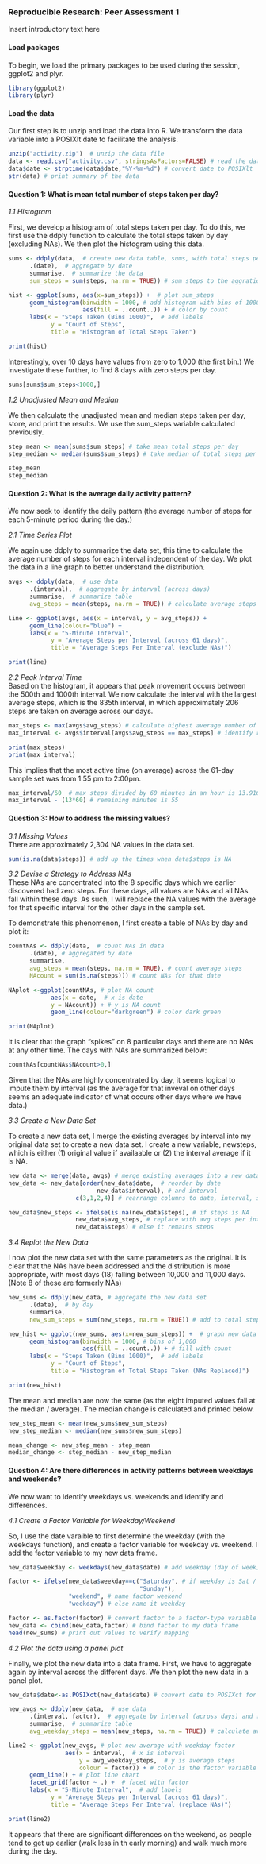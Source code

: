 ### Reproducible Research: Peer Assessment 1

Insert introductory text here

#### Load packages
To begin, we load the primary packages to be used during the session, ggplot2 and plyr.

```r
library(ggplot2)
library(plyr) 
```

#### Load the data

Our first step is to unzip and load the data into R. We transform the data variable into a POSIXlt date to facilitate the analysis.

```r
unzip("activity.zip")  # unzip the data file
data <- read.csv("activity.csv", stringsAsFactors=FALSE) # read the data into R
data$date <- strptime(data$date,"%Y-%m-%d") # convert date to POSIXlt
str(data) # print summary of the data
```

#### Question 1: What is mean total number of steps taken per day?

*1.1 Histogram*

First, we develop a histogram of total steps taken per day. To do this, we first use the ddply function to calculate the total steps taken by day (excluding NAs). We then plot the histogram using this data.

```r
sums <- ddply(data,  # create new data table, sums, with total steps per day
      .(date),  # aggregate by date
      summarise,  # summarize the data
      sum_steps = sum(steps, na.rm = TRUE)) # sum steps to the aggration of date

hist <- ggplot(sums, aes(x=sum_steps)) +  # plot sum_steps
      geom_histogram(binwidth = 1000, # add histogram with bins of 1000
                     aes(fill = ..count..)) + # color by count
      labs(x = "Steps Taken (Bins 1000)",  # add labels
            y = "Count of Steps", 
            title = "Histogram of Total Steps Taken")

print(hist)

```

Interestingly, over 10 days have values from zero to 1,000 (the first bin.) We investigate these further, to find 8 days with zero steps per day.

```r
sums[sums$sum_steps<1000,]
```

*1.2 Unadjusted Mean and Median*

We then calculate the unadjusted mean and median steps taken per day, store, and print the results. We use the sum_steps variable calculated previously.

```r
step_mean <- mean(sums$sum_steps) # take mean total steps per day
step_median <- median(sums$sum_steps) # take median of total steps per day

step_mean
step_median
```

#### Question 2: What is the average daily activity pattern?

We now seek to identify the daily pattern (the average number of steps for each 5-minute period during the day.) 

*2.1 Time Series Plot*

We again use ddply to summarize the data set, this time to calculate the average number of steps for each interval independent of the day. We plot the data in a line graph to better understand the distribution.

```r
avgs <- ddply(data,  # use data
      .(interval),  # aggregate by interval (across days)
      summarise,  # summarize table
      avg_steps = mean(steps, na.rm = TRUE)) # calculate average steps

line <- ggplot(avgs, aes(x = interval, y = avg_steps)) +
      geom_line(colour="blue") +
      labs(x = "5-Minute Interval", 
            y = "Average Steps per Interval (across 61 days)", 
            title = "Average Steps Per Interval (exclude NAs)")

print(line)
```

*2.2 Peak Interval Time*  
Based on the histogram, it appears that peak movement occurs between the 500th and 1000th interval. We now calculate the interval with the largest average steps, which is the 835th interval, in which approximately 206 steps are taken on average across our days.

```r
max_steps <- max(avgs$avg_steps) # calculate highest average number of steps
max_interval <- avgs$interval[avgs$avg_steps == max_steps] # identify related interval

print(max_steps)
print(max_interval)
```

This implies that the most active time (on average) across the 61-day sample set was from 1:55 pm to 2:00pm.

```r
max_interval/60  # max steps divided by 60 minutes in an hour is 13.916
max_interval - (13*60) # remaining minutes is 55
```


#### Question 3: How to address the missing values?

*3.1 Missing Values*  
There are approximately 2,304 NA values in the data set.

```r
sum(is.na(data$steps)) # add up the times when data$steps is NA
```

*3.2 Devise a Strategy to Address NAs*  
These NAs are concentrated into the 8 specific days which we earlier discovered had zero steps. For these days, all values are NAs and all NAs fall within these days. As such, I will replace the NA values with the average for that specific interval for the other days in the sample set.  

To demonstrate this phenomenon, I first create a table of NAs by day and plot it:
```r
countNAs <- ddply(data,  # count NAs in data 
      .(date), # aggregated by date
      summarise, 
      avg_steps = mean(steps, na.rm = TRUE), # count average steps
      NAcount = sum(is.na(steps))) # count NAs for that date

NAplot <-ggplot(countNAs, # plot NA count
            aes(x = date,  # x is date
            y = NAcount)) + # y is NA count
            geom_line(colour="darkgreen") # color dark green

print(NAplot)
```

It is clear that the graph "spikes" on 8 particular days and there are no NAs at any other time. The days with NAs are summarized below:
```r
countNAs[countNAs$NAcount>0,]
```
      
Given that the NAs are highly concentrated by day, it seems logical to impute them by interval (as the average for that inveval on other days seems an adequate indicator of what occurs other days where we have data.)

*3.3 Create a New Data Set* 

To create a new data set, I merge the existing averages by interval into my original data set to create a new data set. I create a new variable, newsteps, which is either (1) original value if availaable or (2) the interval average if it is NA. 

```r
new_data <- merge(data, avgs) # merge existing averages into a new data set
new_data <- new_data[order(new_data$date,  # reorder by date
                         new_data$interval), # and interval
                   c(3,1,2,4)] # rearrange columns to date, interval, steps, newsteps

new_data$new_steps <- ifelse(is.na(new_data$steps), # if steps is NA
                   new_data$avg_steps, # replace with avg steps per interval
                   new_data$steps) # else it remains steps

```

*3.4 Replot the New Data* 

I now plot the new data set with the same parameters as the original. It is clear that the NAs have been addressed and the distribution is more appropriate, with most days (18) falling between 10,000 and 11,000 days. (Note 8 of these are formerly NAs) 

```r
new_sums <- ddply(new_data, # aggregate the new data set
      .(date),  # by day
      summarise,  
      new_sum_steps = sum(new_steps, na.rm = TRUE)) # add to total steps per day

new_hist <- ggplot(new_sums, aes(x=new_sum_steps)) +  # graph new data
      geom_histogram(binwidth = 1000, # bins of 1,000
                     aes(fill = ..count..)) + # fill with count
      labs(x = "Steps Taken (Bins 1000)",  # add labels
            y = "Count of Steps", 
            title = "Histogram of Total Steps Taken (NAs Replaced)")

print(new_hist)
```

The mean and median are now the same (as the eight imputed values fall at the median / average). The median change is calculated and printed below.

```r
new_step_mean <- mean(new_sums$new_sum_steps)
new_step_median <- median(new_sums$new_sum_steps)

mean_change <- new_step_mean - step_mean
median_change <- step_median - new_step_median
```

#### Question 4: Are there differences in activity patterns between weekdays and weekends?

We now want to identify weekdays vs. weekends and identify and differences. 

*4.1 Create a Factor Variable for Weekday/Weekend* 

So, I use the date varaible to first determine the weekday (with the weekdays function), and create a factor variable for weekday vs. weekend. I add the factor variable to my new data frame.

```r
new_data$weekday <- weekdays(new_data$date) # add weekday (day of week) to data

factor <- ifelse(new_data$weekday==c("Saturday", # if weekday is Sat / Sun...
                                     "Sunday"),
                 "weekend", # name factor weekend
                 "weekday") # else name it weekday

factor <- as.factor(factor) # convert factor to a factor-type variable
new_data <- cbind(new_data,factor) # bind factor to my data frame
head(new_sums) # print out values to verify mapping
```

*4.2 Plot the data using a panel plot* 

Finally, we plot the new data into a data frame. First, we have to aggregate again by interval across the different days. We then plot the new data in a panel plot.

```r
new_data$date<-as.POSIXct(new_data$date) # convert date to POSIXct for sorting

new_avgs <- ddply(new_data,  # use data
      .(interval, factor),  # aggregate by interval (across days) and factor
      summarise,  # summarize table
      avg_weekday_steps = mean(new_steps, na.rm = TRUE)) # calculate average weekday steps

line2 <- ggplot(new_avgs, # plot new average with weekday factor
                aes(x = interval,  # x is interval
                    y = avg_weekday_steps,  # y is average steps
                    colour = factor)) + # color is the factor variable
      geom_line() + # plot line chart
      facet_grid(factor ~ .) +  # facet with factor
      labs(x = "5-Minute Interval",  # add labels
            y = "Average Steps per Interval (across 61 days)", 
            title = "Average Steps Per Interval (replace NAs)")

print(line2)
```

It appears that there are significant differences on the weekend, as people tend to get up earlier (walk less in th early morning) and walk much more during the day.